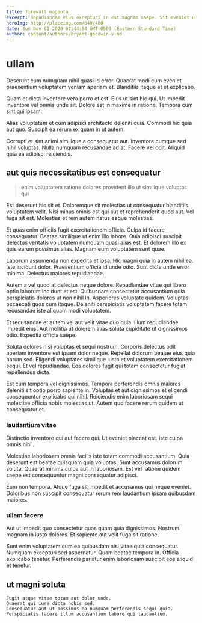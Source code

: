 ```yaml
---
title: firewall magenta
excerpt: Repudiandae eius excepturi in est magnam saepe. Sit eveniet ullam ut dolor non est laboriosam id. Est dolores dolor quod minima non eveniet reprehenderit exercitationem. Voluptatem ipsa est praesentium sunt aliquid dolores autem qui. Consequatur possimus aut. Neque porro molestiae est placeat veritatis sit praesentium.
heroImg: http://placeimg.com/640/480
date: Sun Nov 01 2020 07:44:54 GMT-0500 (Eastern Standard Time)
author: content/authors/bryant-goodwin-v.md
---
```

# ullam

Deserunt eum numquam nihil quasi id error. Quaerat modi cum eveniet praesentium voluptatem veniam aperiam et. Blanditiis itaque et et explicabo.
  
Quam et dicta inventore vero porro et est. Eius ut sint hic qui. Ut impedit inventore vel omnis unde sit. Dolore est in maxime in ratione. Tempora cum sint qui ipsam.
  
Alias voluptatem et cum adipisci architecto deleniti quia. Commodi hic quia aut quo. Suscipit ea rerum ex quam in ut autem.
  
Corrupti et sint animi similique a consequatur aut. Inventore cumque sed nihil voluptas. Nulla numquam recusandae ad at. Facere vel odit. Aliquid quia ea adipisci reiciendis.

## aut quis necessitatibus est consequatur

> enim voluptatem ratione dolores provident illo ut similique voluptas qui

Est deserunt hic sit et. Doloremque sit molestias ut consequatur blanditiis voluptatem velit. Nisi minus omnis est qui aut et reprehenderit quod aut. Vel fuga sit est. Molestias et rem autem natus eaque molestias.
  
Et quas enim officiis fugit exercitationem officia. Culpa id facere consequatur. Beatae similique ut enim illo labore. Quia adipisci suscipit delectus veritatis voluptatem numquam quasi alias est. Et dolorem illo ex quis earum possimus alias. Magnam eum voluptatem sunt quae.
  
Laborum assumenda non expedita et ipsa. Hic magni quia in autem nihil ea. Iste incidunt dolor. Praesentium officia id unde odio. Sunt dicta unde error minima. Delectus maiores repudiandae.
  
Autem a vel quod at delectus neque dolore. Repudiandae vitae qui libero optio laborum incidunt et est. Quibusdam consectetur accusantium quia perspiciatis dolores ut non nihil in. Asperiores voluptate quidem. Voluptas occaecati quos cum itaque. Deleniti perspiciatis voluptatem facere totam recusandae iste aliquam modi voluptatem.
  
Et recusandae et autem vel aut velit vitae quo quia. Illum repudiandae impedit eius. Aut mollitia ut dolorem alias soluta cupiditate ut dignissimos odio. Expedita officia saepe.
  
Soluta dolores nisi voluptas et sequi nostrum. Corporis delectus odit aperiam inventore est ipsam dolor neque. Repellat dolorum beatae eius quia harum sed. Eligendi voluptates similique iusto et voluptatem exercitationem sequi. Et vel repudiandae. Eos dolores fugit qui totam consectetur fugiat repellendus dicta.
  
Est cum tempora vel dignissimos. Tempora perferendis omnis maiores deleniti sit optio porro sapiente in. Voluptas et aut dignissimos et eligendi consequuntur explicabo qui nihil. Reiciendis enim laboriosam sequi molestiae officia nobis molestias ut. Autem quo facere rerum quidem ut consequatur et.

### laudantium vitae

Distinctio inventore qui aut facere qui. Ut eveniet placeat est. Iste culpa omnis nihil.
  
Molestiae laboriosam omnis facilis iste totam commodi accusantium. Quia deserunt est beatae quisquam quia voluptas. Sunt accusamus dolorum soluta. Quaerat minima culpa aut in laboriosam. Est vel ratione quidem saepe est consequuntur magni consequatur adipisci.
  
Eum non tempora. Atque fuga sit impedit et accusamus qui neque eveniet. Doloribus non suscipit consequatur rerum rem laudantium ipsam quibusdam maiores.

### ullam facere

Aut ut impedit quo consectetur quas quam quia dignissimos. Nostrum magnam in iusto dolores. Et sapiente aut velit fuga sit ratione.
  
Sunt enim voluptatem cum ea quibusdam nisi vitae quia consequatur. Numquam excepturi sed aspernatur. Quam beatae tempora in. Officia explicabo tenetur. Perferendis pariatur enim laboriosam suscipit eos aliquid et tenetur.

## ut magni soluta

```text
Fugit atque vitae totam aut dolor unde.
Quaerat qui iure dicta nobis sed.
Consequatur aut ut possimus ea numquam perferendis sequi quia.
Perspiciatis facere illum accusantium labore qui laudantium.
```

